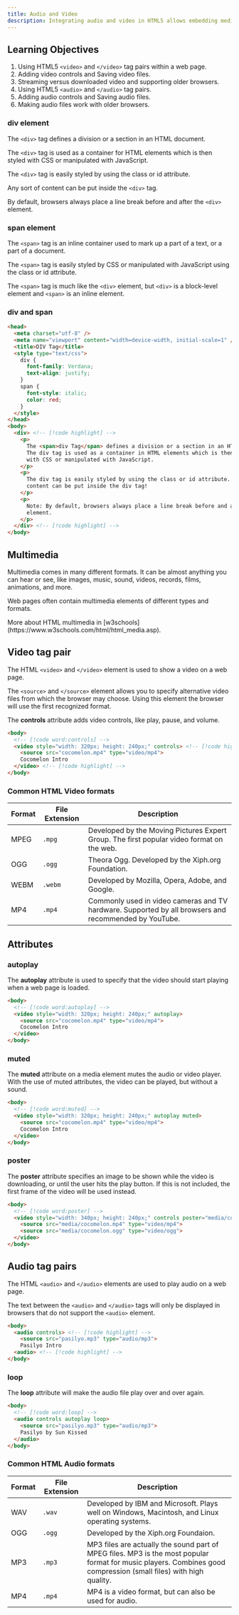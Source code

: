 ```yaml
---
title: Audio and Video
description: Integrating audio and video in HTML5 allows embedding media files directly into web pages for native playback.
---
```


## Learning Objectives
1. Using HTML5 `<video>` and `</video>` tag pairs within a web page.
2. Adding video controls and Saving video files.
3. Streaming versus downloaded video and supporting older browsers.
4. Using HTML5 `<audio>` and `</audio>` tag pairs.
5. Adding audio controls and Saving audio files.
6. Making audio files work with older browsers.

### div element

The `<div>` tag defines a division or a section in an HTML document.

The `<div>` tag is used as a container for HTML elements which is then styled with CSS or manipulated with JavaScript.

The `<div>` tag is easily styled by using the class or id attribute.

Any sort of content can be put inside the `<div>` tag.

By default, browsers always place a line break before and after the `<div>` element.

### span element

The `<span>` tag is an inline container used to mark up a part of a text, or a part of a document.

The `<span>` tag is easily styled by CSS or manipulated with JavaScript using the class or id attribute.

The `<span>` tag is much like the `<div>` element, but `<div>` is a block-level element and `<span>` is an inline element.

### div and span

```html
<head>
  <meta charset="utf-8" />
  <meta name="viewport" content="width=device-width, initial-scale=1" />
  <title>DIV Tag</title>
  <style type="text/css">
    div {
      font-family: Verdana;
      text-align: justify;
    }
    span {
      font-style: italic;
      color: red;
    }
  </style>
</head>
<body>
  <div> <!-- [!code highlight] -->
    <p>
      The <span>div Tag</span> defines a division or a section in an HTML document. <!-- [!code highlight] -->
      The div tag is used as a container in HTML elements which is then styled 
      with CSS or manipulated with JavaScript.
    </p>
    <p>
      The div tag is easily styled by using the class or id attribute. Any sort of 
      content can be put inside the div tag!
    </p>
    <p>
      Note: By default, browsers always place a line break before and after the div 
      element.
    </p>
  </div> <!-- [!code highlight] -->
</body>
```

## Multimedia

Multimedia comes in many different formats. It can be almost anything you can hear or see, like images, music, sound, videos, records, films, animations, and more.

Web pages often contain multimedia elements of different types and formats.

<Callout>
More about HTML multimedia in [w3schools](https://www.w3schools.com/html/html_media.asp).
</Callout>

## Video tag pair

The HTML `<video>` and `</video>` element is used to show a video on a web page.

The `<source>` and `</source>` element allows you to specify alternative video files from which the browser may choose. Using this element the browser will use the first recognized format.

The **controls** attribute adds video controls, like play, pause, and volume.

```html
<body>
  <!-- [!code word:controls] -->
  <video style="width: 320px; height: 240px;" controls> <!-- [!code highlight] -->
    <source src="cocomelon.mp4" type="video/mp4">
    Cocomelon Intro
  </video> <!-- [!code highlight] -->
</body>
```

### Common HTML Video formats

|   Format   |   File Extension   |   Description                                                                                        |
|------------|--------------------|------------------------------------------------------------------------------------------------------|
| MPEG       | `.mpg`             | Developed by the Moving Pictures Expert Group. The first popular video format on the web.            |
| OGG        | `.ogg`             | Theora Ogg. Developed by the Xiph.org Foundation.                                                    |
| WEBM       | `.webm`            | Developed by Mozilla, Opera, Adobe, and Google.                                                      |
| MP4        | `.mp4`             | Commonly used in video cameras and TV hardware. Supported by all browsers and recommended by YouTube.|

## Attributes

### autoplay

The **autoplay** attribute is used to specify that the video should start playing when a web page is loaded.

```html
<body>
  <!-- [!code word:autoplay] -->
  <video style="width: 320px; height: 240px;" autoplay>
    <source src="cocomelon.mp4" type="video/mp4">
    Cocomelon Intro
  </video>
</body>
```

### muted

The **muted** attribute on a media element mutes the audio or video player. With the use of muted attributes, the video can be played, but without a sound.

```html
<body>
  <!-- [!code word:muted] -->
  <video style="width: 320px; height: 240px;" autoplay muted>
    <source src="cocomelon.mp4" type="video/mp4">
    Cocomelon Intro
  </video>
</body>
```

### poster

The **poster** attribute specifies an image to be shown while the video is downloading, or until the user hits the play button. If this is not included, the first frame of the video will be used instead.

```html
<body>
  <!-- [!code word:poster] -->
  <video style="width: 340px; height: 240px;" controls poster="media/cocomelon.jpg">
    <source src="media/cocomelon.mp4" type="video/mp4">
    <source src="media/cocomelon.ogg" type="video/ogg">
  </video>
</body>
```

## Audio tag pairs

The HTML `<audio>` and `</audio>` elements are used to play audio on a web page.

The text between the `<audio>` and `</audio>` tags will only be displayed in browsers that do not support the `<audio>` element.

```html
<body>
  <audio controls> <!-- [!code highlight] -->
    <source src="pasilyo.mp3" type="audio/mp3">
    Pasilyo Intro
  <audio> <!-- [!code highlight] -->
</body>
```

### loop

The **loop** attribute will make the audio file play over and over again.

```html
<body>
  <!-- [!code word:loop] -->
  <audio controls autoplay loop>
    <source src="pasilyo.mp3" type="audio/mp3">
    Pasilyo by Sun Kissed
  </audio>
</body>
```

### Common HTML Audio formats

|   Format   |   File Extension   |   Description                                                                                                                                                    |
|------------|--------------------|------------------------------------------------------------------------------------------------------------------------------------------------------------------|
| WAV        | `.wav`             | Developed by IBM and Microsoft. Plays well on Windows, Macintosh, and Linux operating systems.                                                                   |
| OGG        | `.ogg`             | Developed by the Xiph.org Foundaion.                                                                                                                             |
| MP3        | `.mp3`             | MP3 files are actually the sound part of MPEG files. MP3 is the most popular format for music players. Combines good compression (small files) with high quality.|
| MP4        | `.mp4`             | MP4 is a video format, but can also be used for audio.                                                                                                           |
